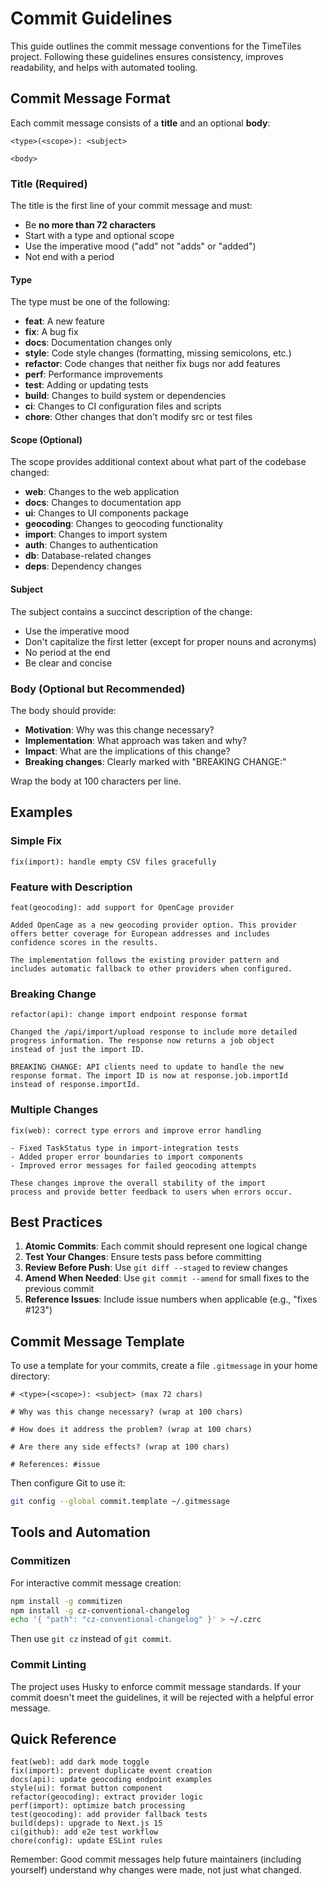 # Commit Guidelines

This guide outlines the commit message conventions for the TimeTiles project. Following these guidelines ensures consistency, improves readability, and helps with automated tooling.

## Commit Message Format

Each commit message consists of a **title** and an optional **body**:

```
<type>(<scope>): <subject>

<body>
```

### Title (Required)

The title is the first line of your commit message and must:
- Be **no more than 72 characters**
- Start with a type and optional scope
- Use the imperative mood ("add" not "adds" or "added")
- Not end with a period

#### Type

The type must be one of the following:

- **feat**: A new feature
- **fix**: A bug fix
- **docs**: Documentation changes only
- **style**: Code style changes (formatting, missing semicolons, etc.)
- **refactor**: Code changes that neither fix bugs nor add features
- **perf**: Performance improvements
- **test**: Adding or updating tests
- **build**: Changes to build system or dependencies
- **ci**: Changes to CI configuration files and scripts
- **chore**: Other changes that don't modify src or test files

#### Scope (Optional)

The scope provides additional context about what part of the codebase changed:

- **web**: Changes to the web application
- **docs**: Changes to documentation app
- **ui**: Changes to UI components package
- **geocoding**: Changes to geocoding functionality
- **import**: Changes to import system
- **auth**: Changes to authentication
- **db**: Database-related changes
- **deps**: Dependency changes

#### Subject

The subject contains a succinct description of the change:

- Use the imperative mood
- Don't capitalize the first letter (except for proper nouns and acronyms)
- No period at the end
- Be clear and concise

### Body (Optional but Recommended)

The body should provide:
- **Motivation**: Why was this change necessary?
- **Implementation**: What approach was taken and why?
- **Impact**: What are the implications of this change?
- **Breaking changes**: Clearly marked with "BREAKING CHANGE:"

Wrap the body at 100 characters per line.

## Examples

### Simple Fix
```
fix(import): handle empty CSV files gracefully
```

### Feature with Description
```
feat(geocoding): add support for OpenCage provider

Added OpenCage as a new geocoding provider option. This provider
offers better coverage for European addresses and includes
confidence scores in the results.

The implementation follows the existing provider pattern and
includes automatic fallback to other providers when configured.
```

### Breaking Change
```
refactor(api): change import endpoint response format

Changed the /api/import/upload response to include more detailed
progress information. The response now returns a job object
instead of just the import ID.

BREAKING CHANGE: API clients need to update to handle the new
response format. The import ID is now at response.job.importId
instead of response.importId.
```

### Multiple Changes
```
fix(web): correct type errors and improve error handling

- Fixed TaskStatus type in import-integration tests
- Added proper error boundaries to import components
- Improved error messages for failed geocoding attempts

These changes improve the overall stability of the import
process and provide better feedback to users when errors occur.
```

## Best Practices

1. **Atomic Commits**: Each commit should represent one logical change
2. **Test Your Changes**: Ensure tests pass before committing
3. **Review Before Push**: Use `git diff --staged` to review changes
4. **Amend When Needed**: Use `git commit --amend` for small fixes to the previous commit
5. **Reference Issues**: Include issue numbers when applicable (e.g., "fixes #123")

## Commit Message Template

To use a template for your commits, create a file `.gitmessage` in your home directory:

```
# <type>(<scope>): <subject> (max 72 chars)

# Why was this change necessary? (wrap at 100 chars)

# How does it address the problem? (wrap at 100 chars)

# Are there any side effects? (wrap at 100 chars)

# References: #issue
```

Then configure Git to use it:
```bash
git config --global commit.template ~/.gitmessage
```

## Tools and Automation

### Commitizen

For interactive commit message creation:
```bash
npm install -g commitizen
npm install -g cz-conventional-changelog
echo '{ "path": "cz-conventional-changelog" }' > ~/.czrc
```

Then use `git cz` instead of `git commit`.

### Commit Linting

The project uses Husky to enforce commit message standards. If your commit doesn't meet the guidelines, it will be rejected with a helpful error message.

## Quick Reference

```
feat(web): add dark mode toggle
fix(import): prevent duplicate event creation
docs(api): update geocoding endpoint examples
style(ui): format button component
refactor(geocoding): extract provider logic
perf(import): optimize batch processing
test(geocoding): add provider fallback tests
build(deps): upgrade to Next.js 15
ci(github): add e2e test workflow
chore(config): update ESLint rules
```

Remember: Good commit messages help future maintainers (including yourself) understand why changes were made, not just what changed.